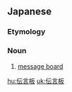 ==Japanese==
{{ja-kanjitab|でん|ごん|ばん|yomi=on}}

===Etymology===
{{compound|伝言|板|lang=ja|t1=message|t2=board|sort=てんごんばん'}}

===Noun===
{{ja-noun|でんごんばん}}

# [[message board]]

[[hu:伝言板]]
[[uk:伝言板]]